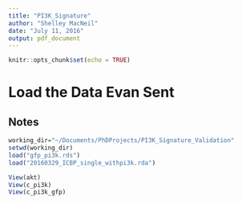 ```yaml
---
title: "PI3K_Signature"
author: "Shelley MacNeil"
date: "July 11, 2016"
output: pdf_document
---
```


```r
knitr::opts_chunk$set(echo = TRUE)
```

# Load the Data Evan Sent
## Notes
```r
working_dir="~/Documents/PhDProjects/PI3K_Signature_Validation"
setwd(working_dir)
load("gfp_pi3k.rds")
load("20160329_ICBP_single_withpi3k.rda")

View(akt)
View(c_pi3k)
View(c_pi3k_gfp)

```
